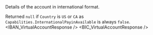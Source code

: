 
<ResponseField name="Account" type="object | null">
Details of the account in international format. 

Returned `null` if `Country` is `US` or `CA` as `Capabilities.InternationalPayinAvailable` is always `false`.
<Expandable>
<IBAN_VirtualAccountResponse />
<BIC_VirtualAccountResponse />
</Expandable>
</ResponseField>